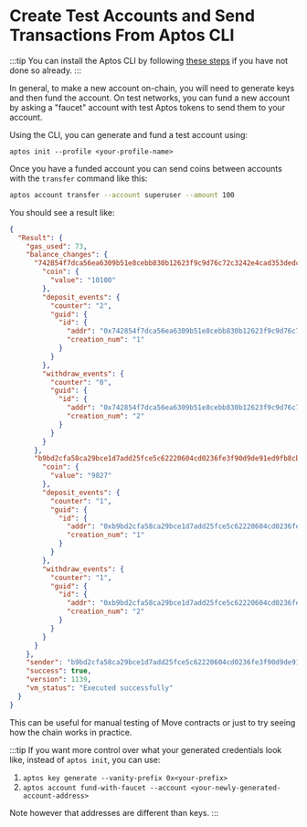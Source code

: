 # Create Test Accounts and Send Transactions From Aptos CLI

:::tip
You can install the Aptos CLI by following [these steps](../../aptos-cli/install-cli/index.mdx) if you have not done so already.
:::

In general, to make a new account on-chain, you will need to generate keys and then fund the account. On test networks, you can fund a new account by asking a "faucet" account with test Aptos tokens to send them to your account.

Using the CLI, you can generate and fund a test account using:

```
aptos init --profile <your-profile-name>
```

Once you have a funded account you can send coins between accounts with the `transfer` command like this:

```bash
aptos account transfer --account superuser --amount 100
```

You should see a result like:

```json
{
  "Result": {
    "gas_used": 73,
    "balance_changes": {
      "742854f7dca56ea6309b51e8cebb830b12623f9c9d76c72c3242e4cad353dedc": {
        "coin": {
          "value": "10100"
        },
        "deposit_events": {
          "counter": "2",
          "guid": {
            "id": {
              "addr": "0x742854f7dca56ea6309b51e8cebb830b12623f9c9d76c72c3242e4cad353dedc",
              "creation_num": "1"
            }
          }
        },
        "withdraw_events": {
          "counter": "0",
          "guid": {
            "id": {
              "addr": "0x742854f7dca56ea6309b51e8cebb830b12623f9c9d76c72c3242e4cad353dedc",
              "creation_num": "2"
            }
          }
        }
      },
      "b9bd2cfa58ca29bce1d7add25fce5c62220604cd0236fe3f90d9de91ed9fb8cb": {
        "coin": {
          "value": "9827"
        },
        "deposit_events": {
          "counter": "1",
          "guid": {
            "id": {
              "addr": "0xb9bd2cfa58ca29bce1d7add25fce5c62220604cd0236fe3f90d9de91ed9fb8cb",
              "creation_num": "1"
            }
          }
        },
        "withdraw_events": {
          "counter": "1",
          "guid": {
            "id": {
              "addr": "0xb9bd2cfa58ca29bce1d7add25fce5c62220604cd0236fe3f90d9de91ed9fb8cb",
              "creation_num": "2"
            }
          }
        }
      }
    },
    "sender": "b9bd2cfa58ca29bce1d7add25fce5c62220604cd0236fe3f90d9de91ed9fb8cb",
    "success": true,
    "version": 1139,
    "vm_status": "Executed successfully"
  }
}
```

This can be useful for manual testing of Move contracts or just to try seeing how the chain works in practice.

:::tip
If you want more control over what your generated credentials look like, instead of `aptos init`, you can use:

1. `aptos key generate --vanity-prefix 0x<your-prefix>`
2. `aptos account fund-with-faucet --account <your-newly-generated-account-address>`

Note however that addresses are different than keys.
:::
